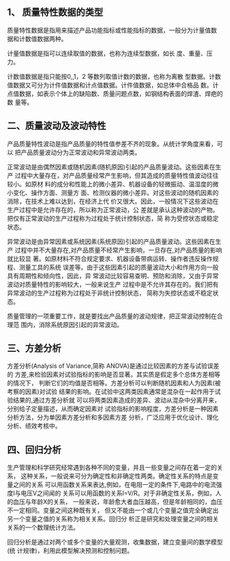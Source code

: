 ## 1、 质量特性数据的类型

质量特性数据是指用来描述产品功能指标或性能指标的数据，一般分为计量值数
据和计数值数据两种。

计量值数据是指可以连续取值的数据，也称为连续型数据，如长
度、重量、压力。

计数值数据是指只能按0,,1，2 等数列取值计数的数据，也称为离散
型数据。计数值数据又可分为计件值数据和计点值数据。计件值数据，如总体中合格品
数。计点值数据，如表示个体上的缺陷数、质量问题点数，如钢结构表面的焊渣、焊疤的数
量等。

## 二、质量波动及波动特性
产品质量特性波动是指产品质量的特性值参差不齐的现象。从统计学角度来看，可以
把产品质量波动分为正常波动和异常波动两类。

正常波动是由偶然因素或随机因素(随机原因)引起的产品质量波动。这些因素在生产
过程中大量存在，对产品质量经常产生影响，但其造成的质量特性值波动往往较小。如原材
料的成分和性能上的微小差异、机器设备的轻微振动、温湿度的微小变化、操作方面、测量方
面、检测仪器的微小差异。对这些波动的随机因素的消除，在技术上难以达到，在经济上代
价又很大。因此，一般情况下这些波动在生产过程中是允许存在的，所以称为正常波动，公
差就是承认这种波动的产物。把仅有正常波动的生产过程称为过程处于统计控制状态，简
称为受控状态或稳定状态。


异常波动是由异常因素或系统因素(系统原因)引起的产品质量波动。这些因素在生产
过程中并不大量存在,对产品质量不经常产生影响，一旦存在,对产品质量的影响就比较显
著。如原材料不符合规定要求、机器设备带病运转、操作者违反操作规程、测量工具的系统
误差等。由于这些因素引起的质量波动大小和作用方向一般具有周期性和倾向性，因此，异
常波动比较容易查明、预防和消除，又由于异常波动对质量特性的影响较大，一般来说生产
过程中是不允许其存在的。我们把有异常波动的生产过程称为过程处于非统计控制状态，
简称为失控状态或不稳定状态。


质量管理的一项重要工作，就是要找出产品质量的波动规律，把正常波动控制在合理范
围内，消除系统原因引起的异常波动。

## 三、方差分析
方差分析(Analysis of Variance,简称 ANOVA)是通过比较因素的方差与试验误差的
方差,来检验因素对试验指标的影响是否显著。其实质是假定多个总体方差相等的情况下，
判断它们的均值是否相等。方差分析可以判断随机因素和人为因素(被考察的因素)对试验
结果的影响。在试验中这两类因素通常是混杂在一起作用于试验结果的,通过方差分析就
可以将两类因素造成的差异、波动从混杂中分离开来，分别给子定量描述，从而确定因素对
试验指标的影响程度，方差分析是一种因素分析方法，分为单因素方差分析和多因素方差
分析，广泛应用于优化设计、理化分析、绩效考核中。


## 四、回归分析
生产管理和科学研究经常遇到各种不同的变量，并且一些变量之间存在着一定的关系，
这种关系，一般说来可分为确定性和非确定性两类。确定性关系的特点是变量之间的关系
可以用函数关系来表达,例如，在电阻一定的条件下,电路中的电流强度I与电压V之间闻的
关系可以用函数的关系I=V/R。对于非确定性关系，例如，人的血压与年龄X的关系，
一般来说，年龄愈大者血压越高，但是年龄相同的，血压不一定相同。变量之间这种既有关，
但又不能由一个或几个变量之值完全确定出另一个变量之值的关系称为相关关系。回归分
析正是研究和处理变量之间的相关关系的一个数理统计方法。

回归分析是通过对两个或多个变量的大量观测，收集数据，建立变量间的数学模型(统
计规律)，利用此模型解决预测和控制问题。